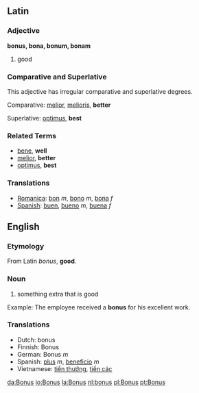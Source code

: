 ==Latin==

===Adjective===

'''bonus, bona, bonum, bonam'''

# good

===Comparative and Superlative===

This adjective has irregular comparative and superlative degrees.

Comparative:  [[melior]], [[melioris]], '''better'''

Superlative:  [[optimus]], '''best'''

===Related Terms===
*[[bene]], '''well'''
*[[melior]], '''better'''
*[[optimus]], '''best'''

===Translations===
*[[Romanica]]: [[bon]] ''m'', [[bono]] ''m'', [[bona]] ''f''
*[[Spanish]]: [[buen]], [[bueno]] ''m'', [[buena]] ''f''

==English==

===Etymology===
From Latin ''bonus'', '''good'''.

===Noun===
#something extra that is good

Example: The employee received a '''bonus''' for his excellent work.

===Translations===
*Dutch: bonus
*Finnish: Bonus
*German: Bonus ''m''
*Spanish: [[plus]] ''m'', [[beneficio]] ''m''
*Vietnamese: [[tiền thưởng]], [[tiền các]]

[[da:Bonus]]
[[io:Bonus]]
[[la:Bonus]]
[[nl:bonus]]
[[pl:Bonus]]
[[pt:Bonus]]